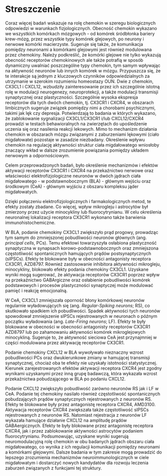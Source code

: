 # Streszczenie {- .unlisted .unnumbered}

Coraz więcej badań wskazuje na rolę chemokin w szeregu biologicznych odpowiedzi w warunkach fizjologicznych.
Obecność chemokin wykazano we wszystkich komórkach mózgowych - od komórek śródbłonka bariery krew-mózg, przez wszystkie typy komórek glejowych, po neurony i nerwowe komórki macierzyste.
Sugeruje się także, że komunikacja pomiędzy neuronami a komórkami glejowymi jest również modulowana przez chemokiny. 
Należy podkreślić, że komórki glejowe nie tylko wykazują obecność receptorów chemokinowych ale także potrafią w sposób dynamiczny uwalniać poszczególne typy chemokin, tym samym wpływając na aktywność neuronów lub innych komórek w mózgu. 
Przypuszcza się, że te interakcje są jednym z kluczowych czynników odpowiedzialnych za utrzymanie w szerokim rozumieniu homeostazy OUN.
Dwie z chemokin, CX3CL1 i CXCL12, wzbudziły zainteresowanie przez ich szczególnie istotną rolę w modulacji neurogenezy, neuroprotekcji, a także modulacji transmisji synaptycznej oraz plastyczności.<!-- Przypuszcza się, że chemokiny mogą oddziaływać na przekaźnictwo między komórkami nerwowymi oraz procesy plastyczności synaptycznej.// Uważa się, że szczególnie dwie z nich, chemokina CX3CL1 i CXCL12 pełnią szczególnie istotną rolę w koordynacji ww. komunikacji. --> 
Szczególnie wysoka ekspresja receptorów dla tych dwóch chemokin, tj. CX3CR1 i CXCR4, w obszarach limbicznych sugeruje związek pomiędzy nimi a chorobami psychicznymi, takimi jak lęk czy depresja. 
Potwierdzają to badania w których wykazano, że zablokowanie sygnalizacji CX3CL1/CX3CR1 i/lub CXCL12/CXCR4 prowadzi w testach behawioralnych na zwierzętach do upośledzenie uczenia się oraz nasilenia reakcji lekowych. 
Mimo to mechanizm działania chemokin w obszarach mózgu związanymi z zaburzeniami lękowymi (ciało migdałowate) pozostaje w zasadzie niezbadany. 
Określenie wpływu chemokin na regulację aktywności struktur ciała migdałowatego wniosłoby znaczący wkład w dalsze zrozumienie powiązania pomiędzy układem nerwowym a odpornościowym. 

Celem przeprowadzonych badań, było określenie mechanizmów i efektów aktywacji receptorów CX3CR1 i CXCR4 na przekaźnictwo nerwowe oraz właściwości elektrofizjologiczne neuronów w dwóch jądrach ciała migdałowatego - w podstawnobocznym (BLA) - głównym wejściu oraz środkowym (CeA) - głównym wyjściu z obszaru kompleksu jąder migdałowatych.

Dzięki połączeniu elektrofizjologicznych i farmakologicznych metod, te efekty zostały zbadane.
Co więcej, wpływ mikrogleju i astrocytów był zmierzony przez użycie minocykliny lub fluorocytrynianu.
W celu określenia neuronalnej lokalizacji receptora CX3CR1 wykonano także barwienia immunohistochemiczne.

W BLA, podanie chemokiny CX3CL1 zwiększyło prąd progowy, prowadząc tym samym do zmniejszonej pobudliwości neuronów głównych (ang. *principal cells*, PCs). 
Temu efektowi towarzyszyła osłabiona plastyczność synaptyczna w synapsach korowo-podstawnobocznych oraz zmniejszona częstotliwość spontanicznych hamujących prądów postsynaptycznych (sIPSCs). 
Efekty te blokowane były w obecności antagonisty receptora CX3CR1, AZD8797. 
Również zastosowanie inhibitora aktywności mikrogleju, minocykliny, blokowało efekty podania chemokiny CX3CL1. 
Uzyskane wyniki mogą sugerować, że aktywacja receptorów CX3CR1 poprzez wpływ na przekaźnictwo GABArgiczne oraz osłabienie pobudliwości komórek podstawowych i procesów plastyczności synaptyczej może modulować pamięć i reakcję emocjonalną. 

W CeA, CX3CL1 zmniejszała oporność błony komórkowej neuronów regularnie wyładowujących się (ang. *Regular-Spiking neurons*; RS), co skutkowało spadkiem ich pobudliwości. 
Spadek aktywności tych neuronów spowodował zmniejszenie sIPSCs rejestrowanych w neuronach o późnym początku wyładowania (ang. *Late-Firing neurons*; LF).
Efekty te były blokowane w obecności w obecności antagonisty receptorów CX3CR1 AZD8797 lub po zahamowaniu aktywności komórek mikroglejowych minocykliną. 
Sugeruje to, że aktywność sieciowa CeA jest przynajmniej w części modulowana przez aktywację receptorów CX3CR1. 

Podanie chemokiny CXCL12 w BLA wywoływało nieznaczny wzrost pobudliwości PCs oraz dwukierunkowe zmiany w hamującej transmisji synaptycznej, chociaż oba te efekty nie uzyskały istotności statystycznej. 
Kierunek zarejestrowanych efektów aktywacji receptora CXCR4 jest zgodny wynikami uzyskanymi przez inną grupę badawczą, która wykazała wzrost przekaźnictwa pobudzającego w BLA po podaniu CXCL12. 

Podanie CXCL12 zwiększyło pobudliwość zarówno neuronów RS jak i LF w CeA. 
Podanie tej chemokiny nasilało również częstotliwość spontanicznych pobudzających prądów synaptycznych rejestrowanych z neuronów RS. 
Efekty te blokowane były przez antagonistę receptora CXCR4, AMD3100.
Aktywacja receptorów CXCR4 zwiększała także częstotliwość sIPSCs rejestrowanych z neuronów RS. 
Natomiast rejestracja z neuronów LF wykazała hamujące działanie CXCL12 na amplitudę prądów GABAergicznych. 
Efekty te były blokowane przez antagonistę receptora CXCR4, jak i przez zablokowanie aktywności astrocytów podaniem fluorocytrynianu. 
Podsumowując, uzyskane wyniki sugerują neuromodulacyjną rolę chemokin w obu badanych jądrach obszaru ciała migdałowatego, co wynika z ich regulacji komunikacji pomiędzy neuronami a komórkami glejowymi.
Dalsze badania w tym zakresie mogą prowadzić do lepszego zrozumienia mechanizmów neuroimmunologicznych w ciele migdałowatym i dostarczyć nowych kandydatów dla rozwoju leczenia zaburzeń związanych z funkcjami tej struktury. 

\newpage

